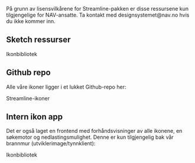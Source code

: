 

<Alertstripe type="info">
    På grunn av lisensvilkårene for Streamline-pakken er disse ressursene kun tilgjengelige for NAV-ansatte. Ta kontakt med <Lenke href="mailto:designsystemet@nav.no">designsystemet@nav.no</Lenke> hvis du ikke kommer inn.
</Alertstripe>

## Sketch ressurser

<Lenkepanel className="resource-link" href="https://sketch.cloud/s/LY133" border>
    <SketchLogo />
    Ikon&shy;bibliotek
</Lenkepanel>

## Github repo

Alle våre ikoner ligger i et lukket Github-repo her:

<Lenkepanel className="resource-link" href="https://github.com/navikt/nav-frontend-ikoner-backend/tree/master/src/main/resources/static/api/icons" border>
    <GithubLogo />
    Streamline-ikoner
</Lenkepanel>

## Intern ikon app

Det er også laget en frontend med forhåndsvisninger av alle ikonene, en søkemotor og nedlastingsmulighet. Denne er kun tilgjengelig bak vår brannmur (utviklerimage/tynnklient):

<Lenkepanel className="resource-link" href="https://app-q6.adeo.no/nav-frontend-ikoner/" border>
    <NAVLogoCircle />
    Ikon&shy;bibliotek
</Lenkepanel>